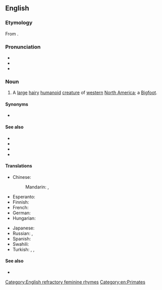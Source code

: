 {{also|Sasquatch}}

==English==
{{wikipedia}}

===Etymology===
From {{uder|en|hur|sásq’ets}}.

===Pronunciation===
* {{IPA|en|/ˈsæskwɒtʃ/|/ˈsæskwætʃ/}}
* {{audio|en|LL-Q1860 (eng)-Vealhurl-sasquatch.wav|Audio (Southern England)}}
* {{rhymes|en|æskwɒtʃ|æskwætʃ|s=2}}

===Noun===
{{en-noun}}

# {{lb|en|cryptozoology}} A [[large]] [[hairy]] [[humanoid]] [[creature]] of [[western]] [[North America]]; a [[Bigfoot]].

====Synonyms====
* {{l|en|Bigfoot}}

====See also====
* {{l|en|abominable snowman}}
* {{l|en|menk}}
* {{l|en|yeti}}
* {{l|en|yowie}}

====Translations====
{{trans-top|a hairy humanoid creature}}
* Chinese:
*: Mandarin: {{t|cmn|（北美）大腳野人}}, {{t|cmn|（北美）大脚野人|tr=(běiměi) dàjiǎo yěrén}}
* Esperanto: {{t|eo|saskvaĉo}}
* Finnish: {{t+|fi|isojalka}}
* French: {{t|fr|Sasquatch|m}}
* German: {{t+|de|Sasquatch|m}}
* Hungarian: {{t|hu|Szaszkvács|m}}
{{trans-mid}}
* Japanese: {{t|ja|サスカッチ|tr=Sasukatchi}}
* Russian: {{t|ru|саскво́ч|m}}, {{t+|ru|бигфу́т|m}}
* Spanish: {{t|es|Sascuache|m}}
* Swahili: {{t|sw|Saskwachi|c9}}
* Turkish: {{t|tr|kocaayak}}, {{t+|tr|yeti}}, {{t+|tr|karakoncolos}}
{{trans-bottom}}

====See also====
* {{l|en|menk}}

[[Category:English refractory feminine rhymes]]
[[Category:en:Primates]]
{{C|en|Mythological creatures}}